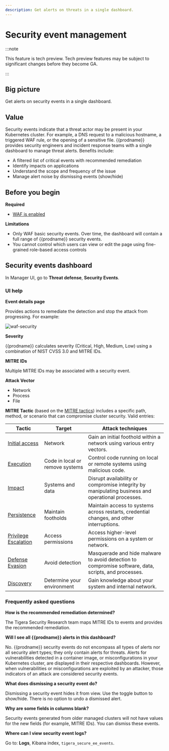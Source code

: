 ```yaml
---
description: Get alerts on threats in a single dashboard.
---
```


# Security event management

:::note

This feature is tech preview. Tech preview features may be subject to significant changes before they become GA.

:::

## Big picture

Get alerts on security events in a single dashboard.

## Value

Security events indicate that a threat actor may be present in your Kubernetes cluster. For example, a DNS request to a malicious hostname, a triggered WAF rule, or the opening of a sensitive file. {{prodname}} provides security engineers and incident response teams with a single dashboard to manage threat alerts. Benefits include:

- A filtered list of critical events with recommended remediation
- Identify impacts on applications
- Understand the scope and frequency of the issue
- Manage alert noise by dismissing events (show/hide)

## Before you begin

**Required**

- [WAF is enabled](./web-application-firewall.mdx)

**Limitations**

- Only WAF basic security events. Over time, the dashboard will contain a full range of {{prodname}} security events.
- You cannot control which users can view or edit the page using fine-grained role-based access controls

## Security events dashboard

In Manager UI, go to **Threat defense**, **Security Events**.

### UI help


**Event details page**

Provides actions to remediate the detection and stop the attack from progressing. For example:

![waf-security](/img/calico-enterprise/waf-security-events-latest.png)

**Severity**

{{prodname}} calculates severity (Critical, High, Medium, Low) using a combination of NIST CVSS 3.0 and MITRE IDs.

**MITRE IDs**

Multiple MITRE IDs may be associated with a security event.

**Attack Vector**
- Network
- Process
- File

**MITRE Tactic** (based on the [MITRE tactics](https://attack.mitre.org/tactics/enterprise/)) includes a specific path, method, or scenario that can compromise cluster security. Valid entries:

| Tactic                                                       | Target                          | Attack techniques                                            |
| ------------------------------------------------------------ | ------------------------------- | ------------------------------------------------------------ |
| [Initial access](https://attack.mitre.org/tactics/TA0001/)   | Network                         | Gain an initial foothold within a network using various entry vectors. |
| [Execution](https://attack.mitre.org/tactics/TA0002/)        | Code in local or remove systems | Control code running on local or remote systems using malicious code. |
| [Impact](https://attack.mitre.org/tactics/TA0040/)           | Systems and data                | Disrupt availability or compromise integrity by manipulating business and operational processes. |
| [Persistence](https://attack.mitre.org/tactics/TA0003/)      | Maintain footholds              | Maintain access to systems across restarts, credential changes, and other interruptions. |
| [Privilege Escalation](https://attack.mitre.org/tactics/TA0004/) | Access permissions              | Access higher-level permissions on a system or network.      |
| [Defense Evasion](https://attack.mitre.org/tactics/TA0005/)  | Avoid detection                 | Masquerade and hide malware to avoid detection to compromise software, data, scripts, and processes. |
| [Discovery](https://attack.mitre.org/tactics/TA0007/)        | Determine your environment      | Gain knowledge about your system and internal network.       |


### Frequently asked questions

**How is the recommended remediation determined?**

The Tigera Security Research team maps MITRE IDs to events and provides the recommended remediation.

**Will I see all {{prodname}} alerts in this dashboard?**

No. {{prodname}} security events do not encompass all types of alerts nor all security alert types; they only contain alerts for threats. Alerts for vulnerabilities detected in a container image, or misconfigurations in your Kubernetes cluster, are displayed in their respective dashboards. However, when vulnerabilities or misconfigurations are exploited by an attacker, those indicators of an attack are considered security events.

**What does dismissing a security event do?**

Dismissing a security event hides it from view. Use the toggle button to show/hide. There is no option to undo a dismissed alert.

**Why are some fields in columns blank?**

Security events generated from older managed clusters will not have values for the new fields (for example, MITRE IDs). You can dismiss these events.

**Where can I view security event logs?**

Go to: **Logs**, Kibana index, `tigera_secure_ee_events`.